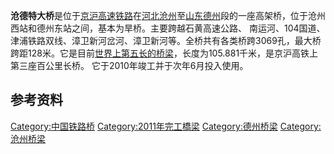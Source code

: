 {{unreferenced|time=2015-05-05T01:12:27+00:00}}
{{Infobox bridge
|bridge_name      = 沧德特大桥
|image            = 
|carries          = [[京沪高速铁路|京沪高速铁路]]
|crosses          = 
|locale           = {{CHN}}[[河北省|河北省]]、[[山东省|山东省]]
|maint            =
|designer         = 
|design           = 高架桥
|material         = 
|length           = 105.881 千米
|width            =
|height           =
|mainspan         = 
|spans            =
|pierswater       =
|load             =
|clearance        =
|below            =
|life             =
|builder          =
|begin            = 2008年6月
|complete         = 2010年4月
|open             = 2011年6月30日
|toll             =
|traffic          = 
|coordinates      = {{coord|37.828017|N|116.565882|E|region:CN|display=inline,title}}
|extra            =
}}
'''沧德特大桥'''是位于[[京沪高速铁路|京沪高速铁路]]在[[河北|河北]][[沧州|沧州]]至[[山东|山东]][[德州|德州]]段的一座高架桥，位于沧州西站和德州东站之间，基本为旱桥。主要跨越石黄高速公路、 南运河、104国道、津浦铁路双线、漳卫新河岔河、漳卫新河等。全桥共有各类桥跨3069孔，最大桥跨距128米。它是目前[[世界大桥列表|世界上第五长的桥梁]]，长度为105.881千米，是京沪高铁上第三座百公里长桥。 它于2010年竣工并于次年6月投入使用。

==参考资料==
{{Reflist}}

[[Category:中国铁路桥|Category:中国铁路桥]]
[[Category:2011年完工橋梁|Category:2011年完工橋梁]]
[[Category:德州桥梁|Category:德州桥梁]]
[[Category:沧州桥梁|Category:沧州桥梁]]